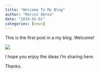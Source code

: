 ```yaml
---
title: "Welcome To My Blog"
author: "Marcos Abreu"
date: "2019-01-01"
categories: [news]
---
```


This is the first post in a my blog. Welcome!

![](DSC_2274.jpeg)

I hope you enjoy the ideas I'm sharing here.    

Thanks.   
